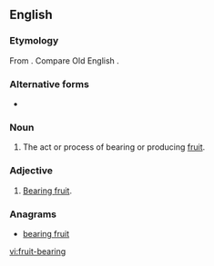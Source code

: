 ==English==

===Etymology===
From {{suffix|fruit|bearing|lang=en}}. Compare Old English {{m|ang|wæstmbǣre|lit=fruit-bearing}}.

===Alternative forms===
* {{l/en|fruitbearing}}

===Noun===
{{en-noun}}

# The act or process of bearing or producing [[fruit]].

===Adjective===
{{en-adj|head=[[fruit]]-[[bearing]]|-}}

# {{context|of a species of tree, a specific tree, a branch, etc.|lang=en}} [[bear fruit|Bearing fruit]].

===Anagrams===
* [[bearing fruit#English|bearing fruit]]

[[vi:fruit-bearing]]